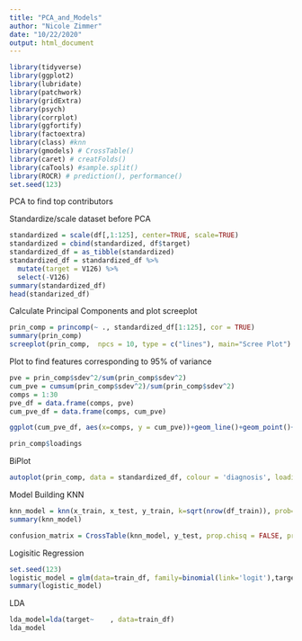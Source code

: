 ---
title: "PCA_and_Models"
author: "Nicole Zimmer"
date: "10/22/2020"
output: html_document
---

```{r message=FALSE}
library(tidyverse)
library(ggplot2)
library(lubridate)
library(patchwork)
library(gridExtra)
library(psych)
library(corrplot)
library(ggfortify)
library(factoextra)
library(class) #knn
library(gmodels) # CrossTable()
library(caret) # creatFolds()
library(caTools) #sample.split()
library(ROCR) # prediction(), performance()
set.seed(123)
```

PCA to find top contributors

Standardize/scale dataset before PCA
```{r}
standardized = scale(df[,1:125], center=TRUE, scale=TRUE)
standardized = cbind(standardized, df$target)
standardized_df = as_tibble(standardized)
standardized_df = standardized_df %>%
  mutate(target = V126) %>%
  select(-V126)
summary(standardized_df)
head(standarized_df)
```

Calculate Principal Components and plot screeplot
```{r}
prin_comp = princomp(~ ., standardized_df[1:125], cor = TRUE)
summary(prin_comp)
screeplot(prin_comp,  npcs = 10, type = c("lines"), main="Scree Plot")
```


Plot to find features corresponding to 95% of variance
```{r}
pve = prin_comp$sdev^2/sum(prin_comp$sdev^2)
cum_pve = cumsum(prin_comp$sdev^2)/sum(prin_comp$sdev^2)
comps = 1:30
pve_df = data.frame(comps, pve)
cum_pve_df = data.frame(comps, cum_pve)

ggplot(cum_pve_df, aes(x=comps, y = cum_pve))+geom_line()+geom_point()+labs(x="Principal Component", y = "Cumulative Proportion of Variance Explained", title = "Cumulative Proportion of Variance Explained Over Number of Principal Components")+geom_hline(yintercept = 0.95, color = "red")+geom_text(aes(0, 0.95, label = 0.95, vjust = 1))
```
```{r}
prin_comp$loadings
```

BiPlot
```{r, fig.width=12, fig.height=18}
autoplot(prin_comp, data = standardized_df, colour = 'diagnosis', loadings = TRUE, loadings.colour = "blue", loadings.label = TRUE)+labs(x="Principal Component 1", y="Principal Component 2", title= "PCA Biplot")
```



Model Building
KNN
```{r}
knn_model = knn(x_train, x_test, y_train, k=sqrt(nrow(df_train)), prob=TRUE, use.all = TRUE)
summary(knn_model)
```

```{r}
confusion_matrix = CrossTable(knn_model, y_test, prop.chisq = FALSE, prop.r = FALSE, prop.c = FALSE, prop.t = FALSE)
```


Logisitic Regression
```{r}
set.seed(123)
logistic_model = glm(data=train_df, family=binomial(link='logit'),target~    )
summary(logistic_model)
```

LDA
```{r}
lda_model=lda(target~    , data=train_df)
lda_model
```




